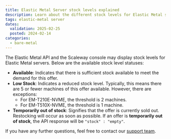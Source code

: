 ```yaml
---
title: Elastic Metal Server stock levels explained
description: Learn about the different stock levels for Elastic Metal servers displayed in the Scaleway API and console, including availability, low stock, and out-of-stock statuses.
tags: elastic-metal server
dates:
  validation: 2025-02-25
  posted: 2024-02-14
categories:
  - bare-metal
---
```


The Elastic Metal API and the Scaleway console may display stock levels for Elastic Metal servers. Below are the available stock level statuses:

- **Available**: Indicates that there is sufficient stock available to meet the demand for this offer.
- **Low Stock**: Indicates a reduced stock level. Typically, this means there are 5 or fewer machines of this offer available. However, there are exceptions:
  - For EM-T210E-NVME, the threshold is 2 machines.
  - For EM-T510X-NVME, the threshold is 1 machine.
- **Temporarily out of stock**: Signifies that the offer is currently sold out. Restocking will occur as soon as possible.
  <Message type="note">
    If an offer is **temporarily out of stock**, the API response will be `"stock" : "empty"`.
  </Message>

If you have any further questions, feel free to contact our [support team](https://console.scaleway.com/support/tickets/create?for=elastic-metal).